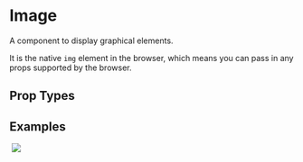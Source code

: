
# Image

<AssetCard className='float-right margin' component={Image} />

A component to display graphical elements.

It is the native `img` element in the browser, which means you can pass in any props supported by the browser.

## Prop Types

<PropsTable component={Image} />

## Examples
<CodeExample desc='Using file `name` relative to `/static/images/` folder'>
  <Image name='image.png' />
</CodeExample>

<CodeExample desc='Using `src` attribute'>
  <Image src='/static/images/image.png' />
</CodeExample>

<CodeExample desc='Custom Image Style'>
  <Image className='max-width-mobile animate-bounce' name='image.png' />
</CodeExample>
